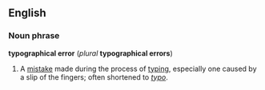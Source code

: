 ==English==
===Noun phrase===
'''typographical error''' (''plural'' '''typographical errors''')
#A [[mistake]] made during the process of [[typing]], especially one caused by a slip of the fingers; often shortened to ''[[typo]]''.
